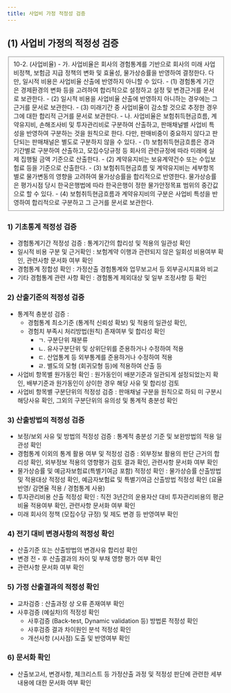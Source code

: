 ```yaml
---
title: 사업비 가정 적정성 검증
---
```


## (1) 사업비 가정의 적정성 검증

<Fieldset legend = "별표 35. 책임준비금 산출기준" toggleable>
10-2. (사업비율)
- 가. 사업비율은 회사의 경험통계를 기반으로 회사의 미래 사업비정책, 보험금 지급 정책의 변화 및 효율성, 물가상승률을 반영하여 결정한다. 다만, 일시적 비용은 사업비율 산출에 반영하지 아니할 수 있다.
  - (1) 경험통계 기간은 경제환경의 변화 등을 고려하여 합리적으로 설정하고 설정 및 변경근거를 문서로 보관한다.
  - (2) 일시적 비용을 사업비율 산출에 반영하지 아니하는 경우에는 그 근거를 문서로 보관한다.
  - (3) 미래기간 중 사업비율이 감소할 것으로 추정한 경우 그에 대한 합리적 근거를 문서로 보관한다.
- 나. 사업비율은 보험취득현금흐름, 계약유지비, 손해조사비 및 투자관리비로 구분하여 산출하고, 판매채널별 사업비 특성을 반영하여 구분하는 것을 원칙으로 한다. 다만, 판매비중이 중요하지 않다고 판단되는 판매채널은 별도로 구분하지 않을 수 있다.
  - (1) 보험취득현금흐름은 경과기간별로 구분하여 산출하고, 모집수당규정 등 회사의 관련규정에 따라 미래에 실제 집행될 금액 기준으로 산출한다.
  - (2) 계약유지비는 보유계약건수 또는 수입보험료 등을 기준으로 산출한다.
  - (3) 보험취득현금흐름 및 계약유지비는 세부항목별로 물가변동의 영향을 고려하여 물가상승률을 합리적으로 반영한다. 물가상승률은 평가시점 당시 한국은행법에 따라 한국은행이 정한 물가안정목표 범위의 중간값으로 할 수 있다.
  - (4) 보험취득현금흐름과 계약유지비의 구분은 사업비 특성을 반영하여 합리적으로 구분하고 그 근거를 문서로 보관한다.
</Fieldset>

### 1) 기초통계 적정성 검증
- 경험통계기간 적정성 검증 : 통계기간의 합리성 및 적용의 일관성 확인
- 일시적 비용 구분 및 근거확인 : 보험계약 이행과 관련되지 않은 일회성 비용여부 확인, 관련사항 문서화 여부 확인
- 경험통계 정합성 확인 : 가정산출 경험통계와 업무보고서 등 외부공시지표와 비교
- 기타 경험통계 관련 사항 확인 : 경험통계 제외대상 및 일부 조정사항 등 확인

### 2) 산출기준의 적정성 검증
- 통계적 충분성 검증 :
  - 경험통계 최소기준 (통계적 신뢰성 확보) 및 적용의 일관성 확인,
  - 경험치 부족시 처리방법(원칙) 존재여부 및 합리성 확인
    - ㄱ. 구분단위 재분류
    - ㄴ. 유사구분단위 및 상위단위를 준용하거나 수정하여 적용
    - ㄷ. 산업통계 등 외부통계를 준용하거나 수정하여 적용
    - ㄹ. 별도의 모형 (회귀모형 등)에 적용하여 산출 등
- 사업비 항목별 원가동인 확인 : 원가동인이 배분기준과 일관되게 설정되었는지 확인, 배부기준과 원가동인이 상이한 경우 해당 사유 및 합리성 검토
- 사업비 항목별 구분단위의 적정성 검증 : 판매채널 구분을 원칙으로 하되 미 구분시 해당사유 확인, 그외의 구분단위의 유의성 및 통계적 충분성 확인

### 3) 산출방법의 적정성 검증
- 보정/보외 사유 및 방법의 적정성 검증 : 통계적 충분성 기준 및 보완방법의 적용 일관성 확인
- 경험통계 이외의 통계 활용 여부 및 적정성 검증 : 외부정보 활용의 판단 근거의 합리성 확인, 외부정보 적용의 영향평가 검토 결과 확인, 관련사항 문서화 여부 확인
- 물가상승률 및 예금자보험료(특별기여금 포함) 적정성 확인 : 물가상승률 산출방법 및 적용대상 적정성 확인, 예금자보험료 및 특별기여금 산출방법 적정성 확인 (요율반영/ 감면율 적용 / 경험통계 사용)
- 투자관리비용 산출 적정성 확인 : 직전 3년간의 운용자산 대비 투자관리비용의 평균비율 적용여부 확인, 관련사항 문서화 여부 확인
- 미래 회사의 정책 (모집수당 규정) 및 제도 변경 등 반영여부 확인

### 4) 전기 대비 변경사항의 적정성 확인
- 산출기준 또는 산출방법의 변경사유 합리성 확인
- 변경 전・후 산출결과의 차이 및 부채 영향 평가 여부 확인
- 관련사항 문서화 여부 확인

### 5) 가정 산출결과의 적정성 확인
- 교차검증 : 산출과정 상 오류 존재여부 확인
- 사후검증 (예실차)의 적정성 확인
  - 사후검증 (Back-test, Dynamic validation 등) 방법론 적정성 확인
  - 사후검증 결과 차이원인 분석 적정성 확인
  - 개선사항 (시사점) 도출 및 반영여부 확인

### 6) 문서화 확인
- 산출보고서, 변경사항, 체크리스트 등 가정산출 과정 및 적정성 판단에 관련한 세부내용에 대한 문서화 여부 확인
